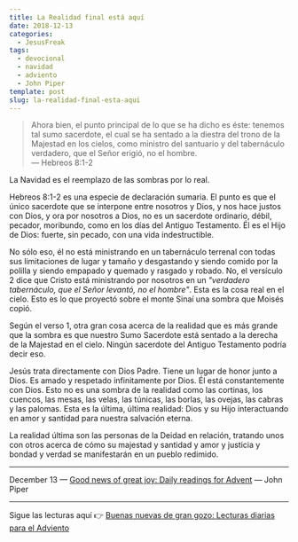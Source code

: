 ```yaml
---
title: La Realidad final está aquí
date: 2018-12-13
categories:
  - JesusFreak
tags:
  - devocional
  - navidad
  - adviento
  - John Piper
template: post
slug: la-realidad-final-esta-aqui
---
```


> Ahora bien, el punto principal de lo que se ha dicho es éste: tenemos tal sumo sacerdote, el cual se ha sentado a la diestra del trono de la Majestad en los cielos, como ministro del santuario y del tabernáculo verdadero, que el Señor erigió, no el hombre.<br />
> — Hebreos 8:1-2

La Navidad es el reemplazo de las sombras por lo real.

Hebreos 8:1-2 es una especie de declaración sumaria. El punto es que el único sacerdote que se interpone entre nosotros y Dios, y nos hace justos con Dios, y ora por nosotros a Dios, no es un sacerdote ordinario, débil, pecador, moribundo, como en los días del Antiguo Testamento. Él es el Hijo de Dios: fuerte, sin pecado, con una vida indestructible.

No sólo eso, él no está ministrando en un tabernáculo terrenal con todas sus limitaciones de lugar y tamaño y desgastando y siendo comido por la polilla y siendo empapado y quemado y rasgado y robado. No, el versículo 2 dice que Cristo está ministrando por nosotros en un _"verdadero tabernáculo, que el Señor levantó, no el hombre"_. Esta es la cosa real en el cielo. Esto es lo que proyectó sobre el monte Sinaí una sombra que Moisés copió.

Según el verso 1, otra gran cosa acerca de la realidad que es más grande que la sombra es que nuestro Sumo Sacerdote está sentado a la derecha de la Majestad en el cielo. Ningún sacerdote del Antiguo Testamento podría decir eso.

Jesús trata directamente con Dios Padre. Tiene un lugar de honor junto a Dios. Es amado y respetado infinitamente por Dios. Él está constantemente con Dios. Esto no es una sombra de la realidad como las cortinas, los cuencos, las mesas, las velas, las túnicas, las borlas, las ovejas, las cabras y las palomas. Esta es la última, última realidad: Dios y su Hijo interactuando en amor y santidad para nuestra salvación eterna.

La realidad última son las personas de la Deidad en relación, tratando unos con otros acerca de cómo su majestad y santidad y amor y justicia y bondad y verdad se manifestarán en un pueblo redimido.

---

December 13 — [Good news of great joy: Daily readings for Advent](https://www.desiringgod.org/books/good-news-of-great-joy) — John Piper

---

Sigue las lecturas aquí 👉 [Buenas nuevas de gran gozo: Lecturas diarias para el Adviento](/buenas-nuevas-de-gran-gozo-lecturas-diarias-para-adviento)
